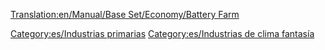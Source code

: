 [[Translation:en/Manual/Base Set/Economy/Battery Farm]]

{{es/Industrias| nombre = Granja de pilas
| imagen = BatteryFarm.png
| climas = [[es/Fantasía|Fantasía]]
| acepta = Nada
| produce= [[es/Manual/Base Set/Economy/Pilas|Pilas]]
| notas  = No existe en otros [[es/clima|climas]]
}}


[[Category:es/Industrias primarias]]
[[Category:es/Industrias de clima fantasía]]
